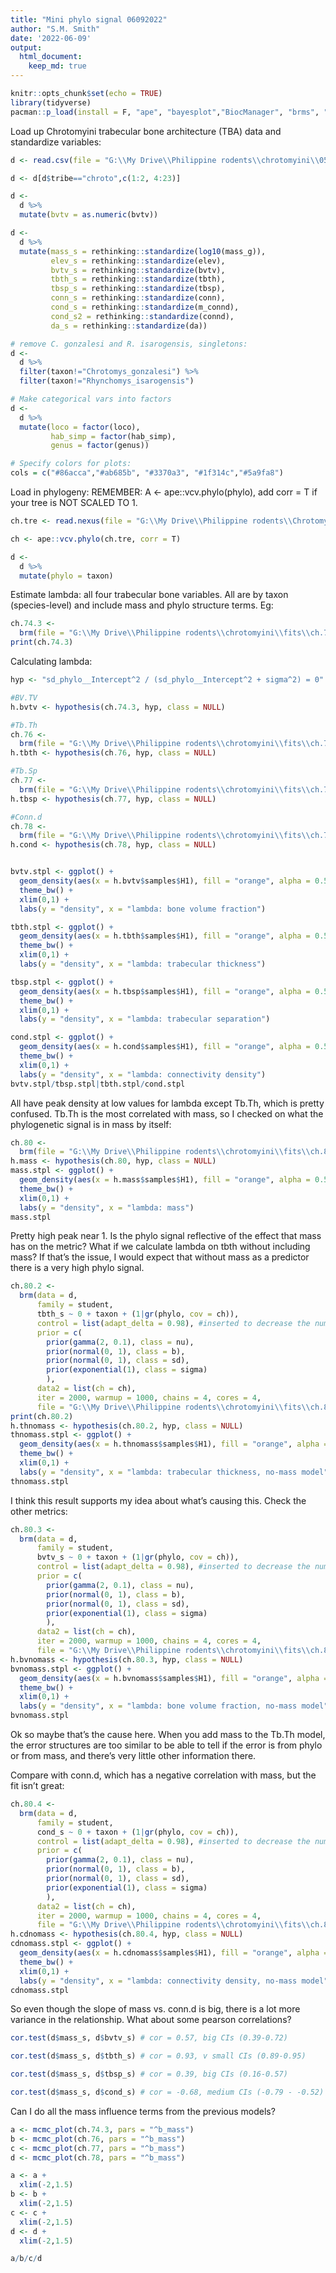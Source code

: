 ```yaml
---
title: "Mini phylo signal 06092022"
author: "S.M. Smith"
date: '2022-06-09'
output: 
  html_document: 
    keep_md: true
---
```


```r
knitr::opts_chunk$set(echo = TRUE)
library(tidyverse)
pacman::p_load(install = F, "ape", "bayesplot","BiocManager", "brms", "broom", "dagitty", "devtools", "flextable", "ggdark", "ggmcmc", "ggrepel", "ggtree", "gtools", "lattice","loo", "patchwork", "phytools","rcartocolor", "Rcpp", "remotes", "rstan", "StanHeaders", "statebins", "tidybayes", "viridis", "viridisLite", "pacman")
```

Load up Chrotomyini trabecular bone architecture (TBA) data and standardize variables:

```r
d <- read.csv(file = "G:\\My Drive\\Philippine rodents\\chrotomyini\\05062022 Philippine Murids segmentation parameters and morphological data - TBA data total BoneJ (full).csv", header = T)

d <- d[d$tribe=="chroto",c(1:2, 4:23)]

d <- 
  d %>% 
  mutate(bvtv = as.numeric(bvtv))

d <- 
  d %>%
  mutate(mass_s = rethinking::standardize(log10(mass_g)),
         elev_s = rethinking::standardize(elev), 
         bvtv_s = rethinking::standardize(bvtv),
         tbth_s = rethinking::standardize(tbth),
         tbsp_s = rethinking::standardize(tbsp),
         conn_s = rethinking::standardize(conn),
         cond_s = rethinking::standardize(m_connd),
         cond_s2 = rethinking::standardize(connd), 
         da_s = rethinking::standardize(da))

# remove C. gonzalesi and R. isarogensis, singletons:
d <- 
  d %>% 
  filter(taxon!="Chrotomys_gonzalesi") %>% 
  filter(taxon!="Rhynchomys_isarogensis")

# Make categorical vars into factors
d <- 
  d %>%
  mutate(loco = factor(loco), 
         hab_simp = factor(hab_simp),
         genus = factor(genus))

# Specify colors for plots:
cols = c("#86acca","#ab685b", "#3370a3", "#1f314c","#5a9fa8")
```

Load in phylogeny: 
REMEMBER: A <- ape::vcv.phylo(phylo), add corr = T if your tree is NOT SCALED TO 1. 

```r
ch.tre <- read.nexus(file = "G:\\My Drive\\Philippine rodents\\Chrotomys\\analysis\\SMS_PRUNED_and_COLLAPSED_03292022_OTUsrenamed_Rowsey_PhBgMCC_LzChrotomyini.nex")

ch <- ape::vcv.phylo(ch.tre, corr = T)

d <- 
  d %>% 
  mutate(phylo = taxon)

```

Estimate lambda: all four trabecular bone variables. All are by taxon (species-level) and include mass and phylo structure terms. Eg:

```r
ch.74.3 <- 
  brm(file = "G:\\My Drive\\Philippine rodents\\chrotomyini\\fits\\ch.74.3")
print(ch.74.3)
```

Calculating lambda:


```r
hyp <- "sd_phylo__Intercept^2 / (sd_phylo__Intercept^2 + sigma^2) = 0"

#BV.TV
h.bvtv <- hypothesis(ch.74.3, hyp, class = NULL)

#Tb.Th
ch.76 <- 
  brm(file = "G:\\My Drive\\Philippine rodents\\chrotomyini\\fits\\ch.76")
h.tbth <- hypothesis(ch.76, hyp, class = NULL)

#Tb.Sp
ch.77 <- 
  brm(file = "G:\\My Drive\\Philippine rodents\\chrotomyini\\fits\\ch.77")
h.tbsp <- hypothesis(ch.77, hyp, class = NULL)

#Conn.d
ch.78 <- 
  brm(file = "G:\\My Drive\\Philippine rodents\\chrotomyini\\fits\\ch.78")
h.cond <- hypothesis(ch.78, hyp, class = NULL)


bvtv.stpl <- ggplot() +
  geom_density(aes(x = h.bvtv$samples$H1), fill = "orange", alpha = 0.5) +
  theme_bw() +
  xlim(0,1) +
  labs(y = "density", x = "lambda: bone volume fraction")

tbth.stpl <- ggplot() +
  geom_density(aes(x = h.tbth$samples$H1), fill = "orange", alpha = 0.5) +
  theme_bw() +
  xlim(0,1) +
  labs(y = "density", x = "lambda: trabecular thickness")

tbsp.stpl <- ggplot() +
  geom_density(aes(x = h.tbsp$samples$H1), fill = "orange", alpha = 0.5) +
  theme_bw() +
  xlim(0,1) +
  labs(y = "density", x = "lambda: trabecular separation")

cond.stpl <- ggplot() +
  geom_density(aes(x = h.cond$samples$H1), fill = "orange", alpha = 0.5) +
  theme_bw() +
  xlim(0,1) +
  labs(y = "density", x = "lambda: connectivity density")
bvtv.stpl/tbsp.stpl|tbth.stpl/cond.stpl
```

All have peak density at low values for lambda except Tb.Th, which is pretty confused. Tb.Th is the most correlated with mass, so I checked on what the phylogenetic signal is in mass by itself:


```r
ch.80 <- 
  brm(file = "G:\\My Drive\\Philippine rodents\\chrotomyini\\fits\\ch.80")
h.mass <- hypothesis(ch.80, hyp, class = NULL)
mass.stpl <- ggplot() +
  geom_density(aes(x = h.mass$samples$H1), fill = "orange", alpha = 0.5) +
  theme_bw() +
  xlim(0,1) +
  labs(y = "density", x = "lambda: mass")
mass.stpl
```


Pretty high peak near 1. Is the phylo signal reflective of the effect that mass has on the metric? What if we calculate lambda on tbth without including mass? If that's the issue, I would expect that without mass as a predictor there is a very high phylo signal.

```r
ch.80.2 <-
  brm(data = d, 
      family = student,
      tbth_s ~ 0 + taxon + (1|gr(phylo, cov = ch)),
      control = list(adapt_delta = 0.98), #inserted to decrease the number of divergent transitions here
      prior = c(
        prior(gamma(2, 0.1), class = nu),
        prior(normal(0, 1), class = b),
        prior(normal(0, 1), class = sd),
        prior(exponential(1), class = sigma)
        ),
      data2 = list(ch = ch),
      iter = 2000, warmup = 1000, chains = 4, cores = 4,
      file = "G:\\My Drive\\Philippine rodents\\chrotomyini\\fits\\ch.80.2")
print(ch.80.2)
h.thnomass <- hypothesis(ch.80.2, hyp, class = NULL)
thnomass.stpl <- ggplot() +
  geom_density(aes(x = h.thnomass$samples$H1), fill = "orange", alpha = 0.5) +
  theme_bw() +
  xlim(0,1) +
  labs(y = "density", x = "lambda: trabecular thickness, no-mass model")
thnomass.stpl
```

I think this result supports my idea about what's causing this. Check the other metrics:

```r
ch.80.3 <-
  brm(data = d, 
      family = student,
      bvtv_s ~ 0 + taxon + (1|gr(phylo, cov = ch)),
      control = list(adapt_delta = 0.98), #inserted to decrease the number of divergent transitions here
      prior = c(
        prior(gamma(2, 0.1), class = nu),
        prior(normal(0, 1), class = b),
        prior(normal(0, 1), class = sd),
        prior(exponential(1), class = sigma)
        ),
      data2 = list(ch = ch),
      iter = 2000, warmup = 1000, chains = 4, cores = 4,
      file = "G:\\My Drive\\Philippine rodents\\chrotomyini\\fits\\ch.80.3")
h.bvnomass <- hypothesis(ch.80.3, hyp, class = NULL)
bvnomass.stpl <- ggplot() +
  geom_density(aes(x = h.bvnomass$samples$H1), fill = "orange", alpha = 0.5) +
  theme_bw() +
  xlim(0,1) +
  labs(y = "density", x = "lambda: bone volume fraction, no-mass model")
bvnomass.stpl
```

Ok so maybe that's the cause here. When you add mass to the Tb.Th model, the error structures are too similar to be able to tell if the error is from phylo or from mass, and there's very little other information there.  

Compare with conn.d, which has a negative correlation with mass, but the fit isn't great:

```r
ch.80.4 <-
  brm(data = d, 
      family = student,
      cond_s ~ 0 + taxon + (1|gr(phylo, cov = ch)),
      control = list(adapt_delta = 0.98), #inserted to decrease the number of divergent transitions here
      prior = c(
        prior(gamma(2, 0.1), class = nu),
        prior(normal(0, 1), class = b),
        prior(normal(0, 1), class = sd),
        prior(exponential(1), class = sigma)
        ),
      data2 = list(ch = ch),
      iter = 2000, warmup = 1000, chains = 4, cores = 4,
      file = "G:\\My Drive\\Philippine rodents\\chrotomyini\\fits\\ch.80.4")
h.cdnomass <- hypothesis(ch.80.4, hyp, class = NULL)
cdnomass.stpl <- ggplot() +
  geom_density(aes(x = h.cdnomass$samples$H1), fill = "orange", alpha = 0.5) +
  theme_bw() +
  xlim(0,1) +
  labs(y = "density", x = "lambda: connectivity density, no-mass model")
cdnomass.stpl
```

So even though the slope of mass vs. conn.d is big, there is a lot more variance in the relationship. What about some pearson correlations?
```r
cor.test(d$mass_s, d$bvtv_s) # cor = 0.57, big CIs (0.39-0.72)

cor.test(d$mass_s, d$tbth_s) # cor = 0.93, v small CIs (0.89-0.95)

cor.test(d$mass_s, d$tbsp_s) # cor = 0.39, big CIs (0.16-0.57)

cor.test(d$mass_s, d$cond_s) # cor = -0.68, medium CIs (-0.79 - -0.52)

```


Can I do all the mass influence terms from the previous models?

```r
a <- mcmc_plot(ch.74.3, pars = "^b_mass")
b <- mcmc_plot(ch.76, pars = "^b_mass")
c <- mcmc_plot(ch.77, pars = "^b_mass")
d <- mcmc_plot(ch.78, pars = "^b_mass")

a <- a +
  xlim(-2,1.5)
b <- b +
  xlim(-2,1.5)
c <- c +
  xlim(-2,1.5)
d <- d +
  xlim(-2,1.5)

a/b/c/d

```

